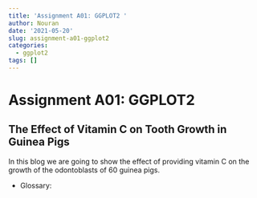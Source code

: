 ```yaml
---
title: 'Assignment A01: GGPLOT2 '
author: Nouran
date: '2021-05-20'
slug: assignment-a01-ggplot2
categories:
  - ggplot2
tags: []
---
```

# Assignment A01: GGPLOT2

## The Effect of Vitamin C on Tooth Growth in Guinea Pigs

In this blog we are going to show the effect of providing vitamin C on the growth of the odontoblasts of 60 guinea pigs.

* Glossary:



